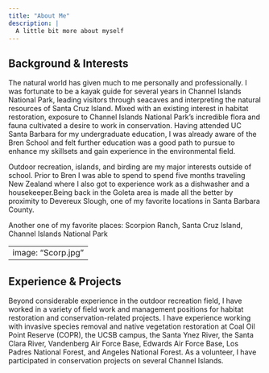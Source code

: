 ```yaml
---
title: "About Me"
description: |
  A little bit more about myself
---
```



## Background & Interests

The natural world has given much to me personally and professionally. I was fortunate to be a kayak guide for several years in Channel Islands National Park, leading visitors through seacaves and interpreting the natural resources of Santa Cruz Island. Mixed with an existing interest in habitat restoration, exposure to Channel Islands National Park's incredible flora and fauna cultivated a desire to work in conservation. Having attended UC Santa Barbara for my undergraduate education, I was already aware of the Bren School and felt further education was a good path to pursue to enhance my skillsets and gain experience in the environmental field.

Outdoor recreation, islands, and birding are my major interests outside of school. Prior to Bren I was able to spend to spend five months traveling New Zealand where I also got to experience work as a dishwasher and a housekeeper.Being back in the Goleta area is made all the better by proximity to Devereux Slough, one of my favorite locations in Santa Barbara County. 


Another one of my favorite places: Scorpion Ranch, Santa Cruz Island, Channel Islands National Park

---
image: "Scorp.jpg"
---

## Experience & Projects

Beyond considerable experience in the outdoor recreation field, I have worked in a variety of field work and management positions for habitat restoration and conservation-related projects. I have experience working with invasive species removal and native vegetation restoration at Coal Oil Point Reserve (COPR), the UCSB campus, the Santa Ynez River, the Santa Clara River, Vandenberg Air Force Base, Edwards Air Force Base, Los Padres National Forest, and Angeles National Forest. As a volunteer, I have participated in conservation projects on several Channel Islands.



